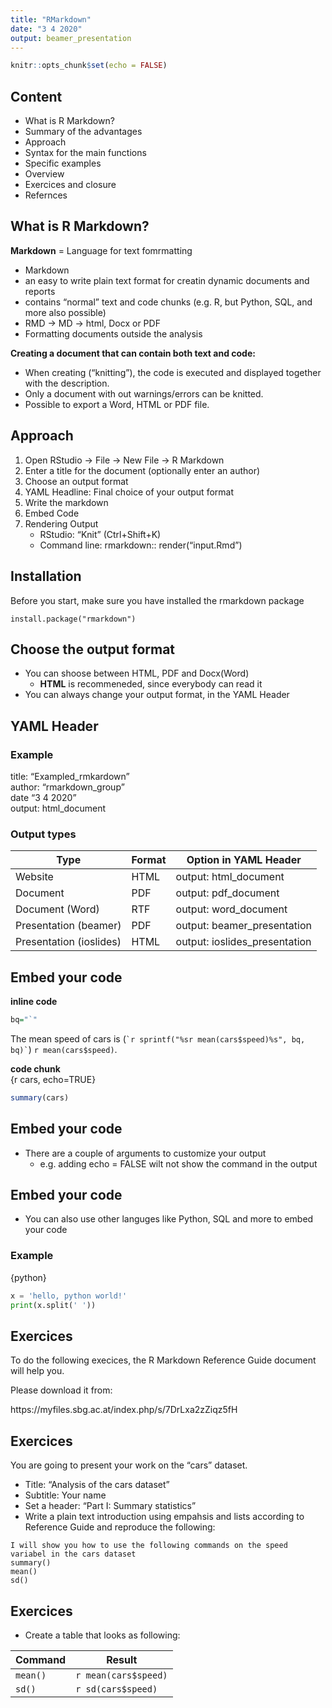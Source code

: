 ```yaml
---
title: "RMarkdown"
date: "3 4 2020"
output: beamer_presentation
---
```


```r
knitr::opts_chunk$set(echo = FALSE)
```

## Content

- What is R Markdown?
- Summary of the advantages
- Approach
- Syntax for the main functions
- Specific examples
- Overview
- Exercices and closure
- Refernces

## What is R Markdown?

**Markdown** = Language for text fomrmatting  

* Markdown  
* an easy to write plain text format for creatin dynamic documents and reports  
* contains "normal" text and code chunks (e.g. R, but Python, SQL, and more also possible)  
* RMD -> MD -> html, Docx or PDF  
* Formatting documents outside the analysis  

**Creating a document that can contain both text and code:**  

* When creating ("knitting"), the code is executed and displayed together with the description.  
* Only a document with out warnings/errors can be knitted.  
* Possible to export a Word, HTML or PDF file.  

## Approach
1. Open RStudio -> File -> New File -> R Markdown
2. Enter a title for the document (optionally enter an author)
3. Choose an output format
4. YAML Headline: Final choice of your output format
5. Write the markdown
6. Embed Code
7. Rendering Output  
    + RStudio: "Knit" (Ctrl+Shift+K)
    + Command line: rmarkdown:: render("input.Rmd")

## Installation
Before you start, make sure you have installed the rmarkdown package  

`install.package("rmarkdown")`

## Choose the output format
* You can shoose between HTML, PDF and Docx(Word)  
   + **HTML** is recommeneded, since everybody can read it
* You can always change your output format, in the  YAML Header

## YAML Header
### Example
title: "Exampled_rmkardown"  
author: "rmarkdown_group"  
date "3 4 2020"  
output: html_document  
  
### Output types

Type | Format | Option in YAML Header
-----|--------|------------------------
Website | HTML | output: html_document  
Document | PDF | output: pdf_document
Document (Word) | RTF | output: word_document
Presentation (beamer) | PDF | output: beamer_presentation
Presentation (ioslides) | HTML | output: ioslides_presentation



## Embed your code
**inline code **   
```r
bq="`"
```
The mean speed of cars is (`` `r sprintf("%sr mean(cars$speed)%s", bq, bq)` ``) `r mean(cars$speed)`. 

**code chunk**   
{r cars, echo=TRUE}

```r
summary(cars)
```

## Embed your code
* There are a couple of arguments to customize your output
    + e.g. adding echo = FALSE wilt not show the command in the output
    
## Embed your code
* You can also use other languges like Python, SQL and more to embed your code  

### Example
{python}  
```python
x = 'hello, python world!'
print(x.split(' '))
```


## Exercices

To do the following execices, the R Markdown Reference Guide document will help you.  
  
Please download it from:  
  
https://myfiles.sbg.ac.at/index.php/s/7DrLxa2zZiqz5fH

## Exercices  

You are going to present your work on the "cars" dataset. 

* Title: "Analysis of the cars dataset"  
* Subtitle: Your name  
* Set a header: "Part I: Summary statistics"  
* Write a plain text introduction using empahsis and lists according to Reference Guide 
and reproduce the following:  
  
`I will show you how to use the following commands on the speed variabel in the cars dataset`  
`summary()`  
`mean()`  
`sd()`  

## Exercices

* Create a table that looks as following:

Command | Result
--------|-------
`mean()` | `r mean(cars$speed)`
`sd()` | `r sd(cars$speed)`
